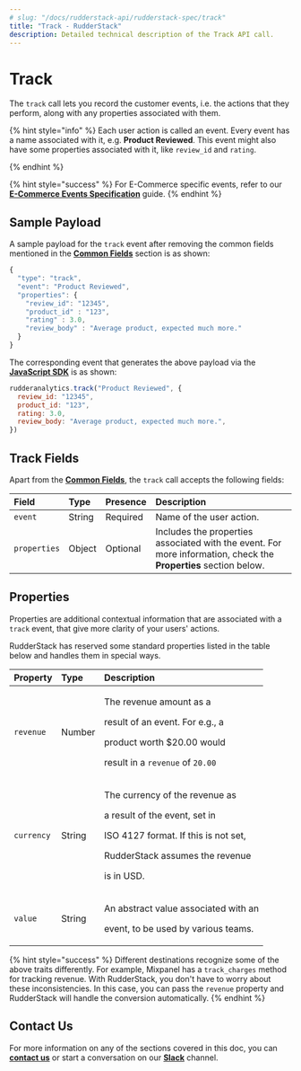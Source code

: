 ```yaml
---
# slug: "/docs/rudderstack-api/rudderstack-spec/track"
title: "Track - RudderStack"
description: Detailed technical description of the Track API call.
---
```


# Track

The `track` call lets you record the customer events, i.e. the actions that they perform, along with any properties associated with them.

{% hint style="info" %}
Each user action is called an event. Every event has a name associated with it, e.g. **Product Reviewed**. This event might also have some properties associated with it, like `review_id` and `rating`.

{% endhint %}

{% hint style="success" %}
For E-Commerce specific events, refer to our [**E-Commerce Events
Specification**](../rudderstack-ecommerce-events-specification/) guide.
{% endhint %}

## Sample Payload

A sample payload for the `track` event after removing the common fields mentioned in the [**Common Fields**](common-fields.md) section is as shown:

```javascript
{
  "type": "track",
  "event": "Product Reviewed",
  "properties": {
    "review_id": "12345",
    "product_id" : "123",
    "rating" : 3.0,
    "review_body" : "Average product, expected much more."
  }
}
```

The corresponding event that generates the above payload via the [**JavaScript SDK**](../../stream-sources/rudderstack-sdk-integration-guides/rudderstack-javascript-sdk/) is as shown:

```javascript
rudderanalytics.track("Product Reviewed", {
  review_id: "12345",
  product_id: "123",
  rating: 3.0,
  review_body: "Average product, expected much more.",
})
```

## Track Fields

Apart from the [**Common Fields**](common-fields.md), the `track` call accepts the following fields:

| **Field**    | **Type** | **Presence** | **Description**                                                                                                  |
| :----------- | :------- | :----------- | :--------------------------------------------------------------------------------------------------------------- |
| `event`      | String   | Required     | Name of the user action.                                                                                         |
| `properties` | Object   | Optional     | Includes the properties associated with the event. For more information, check the **Properties** section below. |

## Properties

Properties are additional contextual information that are associated with a `track` event, that give more clarity of your users' actions.

RudderStack has reserved some standard properties listed in the table below and handles them in special ways.

<table>
  <thead>
    <tr>
      <th style="text-align:left">
        <b>Property</b>
      </th>
      <th style="text-align:left">
        <b>Type</b>
      </th>
      <th style="text-align:left">
        <b>Description</b>
      </th>
    </tr>
  </thead>
  <tbody>
    <tr>
      <td style="text-align:left">
        <code>revenue</code>
      </td>
      <td style="text-align:left">Number</td>
      <td style="text-align:left">
        <p>The revenue amount as a</p>
        <p>result of an event. For e.g., a</p>
        <p>product worth $20.00 would</p>
        <p>
          result in a <code>revenue</code> of <code>20.00</code>
        </p>
      </td>
    </tr>
    <tr>
      <td style="text-align:left">
        <code>currency</code>
      </td>
      <td style="text-align:left">String</td>
      <td style="text-align:left">
        <p>The currency of the revenue as</p>
        <p>a result of the event, set in</p>
        <p>ISO 4127 format. If this is not set,</p>
        <p>RudderStack assumes the revenue</p>
        <p>is in USD.</p>
      </td>
    </tr>
    <tr>
      <td style="text-align:left">
        <code>value</code>
      </td>
      <td style="text-align:left">String</td>
      <td style="text-align:left">
        <p>An abstract value associated with an</p>
        <p>event, to be used by various teams.</p>
      </td>
    </tr>
  </tbody>
</table>

{% hint style="success" %}
Different destinations recognize some of the above traits differently. For
example, Mixpanel has a `track_charges` method for tracking revenue. With
RudderStack, you don't have to worry about these inconsistencies. In this
case, you can pass the `revenue` property and RudderStack will handle the
conversion automatically.
{% endhint %}

## Contact Us

For more information on any of the sections covered in this doc, you can [**contact us**](mailto:%20docs@rudderstack.com) or start a conversation on our [**Slack**](https://resources.rudderstack.com/join-rudderstack-slack) channel.
